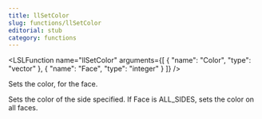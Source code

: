 ```yaml
---
title: llSetColor
slug: functions/llSetColor
editorial: stub
category: functions
---
```


<LSLFunction
	name="llSetColor"
	arguments={[
	{
		"name": "Color",
		"type": "vector"
	},
	{
		"name": "Face",
		"type": "integer"
	}
]}
/>

Sets the color, for the face.

Sets the color of the side specified. If Face is ALL_SIDES, sets the color on all faces.
